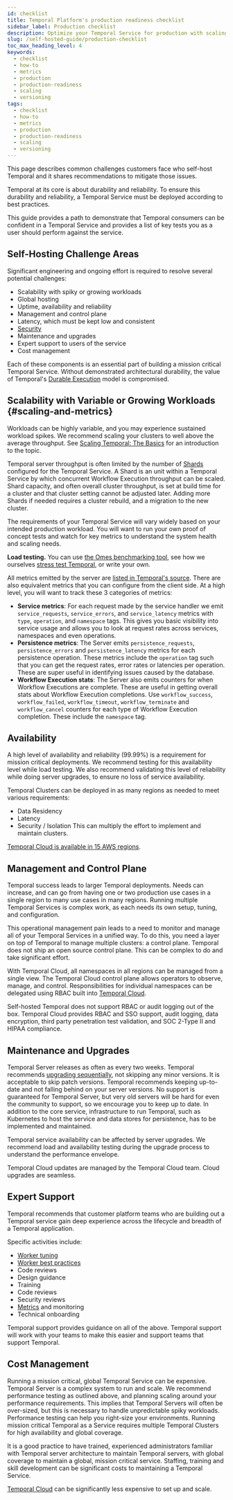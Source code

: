 ```yaml
---
id: checklist
title: Temporal Platform's production readiness checklist
sidebar_label: Production checklist
description: Optimize your Temporal Service for production with scaling, metrics, load testing, and effective workflow versioning techniques. Ensure robust performance and future-proof your workflows.
slug: /self-hosted-guide/production-checklist
toc_max_heading_level: 4
keywords:
  - checklist
  - how-to
  - metrics
  - production
  - production-readiness
  - scaling
  - versioning
tags:
  - checklist
  - how-to
  - metrics
  - production
  - production-readiness
  - scaling
  - versioning
---
```


This page describes common challenges customers face who self-host Temporal and it shares recommendations to mitigate those issues. 

Temporal at its core is about durability and reliability.
To ensure this durability and reliability, a Temporal Service must be deployed according to best practices.

This guide provides a path to demonstrate that Temporal consumers can be confident in a Temporal Service and provides a list of key tests you as a user should perform against the service.

## Self-Hosting Challenge Areas

Significant engineering and ongoing effort is required to resolve several potential challenges:

- Scalability with spiky or growing workloads
- Global hosting
- Uptime, availability and reliability
- Management and control plane
- Latency, which must be kept low and consistent
- [Security](/self-hosted-guide/security)
- Maintenance and upgrades
- Expert support to users of the service
- Cost management

Each of these components is an essential part of building a mission critical Temporal Service.
Without demonstrated architectural durability, the value of Temporal's [Durable Execution](https://temporal.io/how-it-works) model is compromised.

## Scalability with Variable or Growing Workloads {#scaling-and-metrics}

Workloads can be highly variable, and you may experience sustained workload spikes. 
We recommend scaling your clusters to well above the average throughput.
See [Scaling Temporal: The Basics](https://temporal.io/blog/scaling-temporal-the-basics) for an introduction to the topic.

Temporal server throughput is often limited by the number of [Shards](/clusters#history-shard) configured for the Temporal Service.
A Shard is an unit within a Temporal Service by which concurrent Workflow Execution throughput can be scaled.
Shard capacity, and often overall cluster throughput, is set at build time for a cluster and that cluster setting cannot be adjusted later.
Adding more Shards if needed requires a cluster rebuild, and a migration to the new cluster.

The requirements of your Temporal Service will vary widely based on your intended production workload.
You will want to run your own proof of concept tests and watch for key metrics to understand the system health and scaling needs.

**Load testing.** You can use [the Omes benchmarking tool](https://github.com/temporalio/omes/), see how we ourselves [stress test Temporal](https://temporal.io/blog/temporal-deep-dive-stress-testing/), or write your own.

All metrics emitted by the server are [listed in Temporal's source](https://github.com/temporalio/temporal/blob/main/common/metrics/defs.go).
There are also equivalent metrics that you can configure from the client side.
At a high level, you will want to track these 3 categories of metrics:

- **Service metrics**: For each request made by the service handler we emit `service_requests`, `service_errors`, and `service_latency` metrics with `type`, `operation`, and `namespace` tags.
  This gives you basic visibility into service usage and allows you to look at request rates across services, namespaces and even operations.
- **Persistence metrics**: The Server emits `persistence_requests`, `persistence_errors` and `persistence_latency` metrics for each persistence operation.
  These metrics include the `operation` tag such that you can get the request rates, error rates or latencies per operation.
  These are super useful in identifying issues caused by the database.
- **Workflow Execution stats**: The Server also emits counters for when Workflow Executions are complete.
  These are useful in getting overall stats about Workflow Execution completions.
  Use `workflow_success`, `workflow_failed`, `workflow_timeout`, `workflow_terminate` and `workflow_cancel` counters for each type of Workflow Execution completion.
  These include the `namespace` tag.

## Availability

A high level of availability and reliability (99.99%) is a requirement for mission critical deployments.
We recommend testing for this availability level while load testing.
We also recommend validating this level of reliability while doing server upgrades, to ensure no loss of service availability.  

Temporal Clusters can be deployed in as many regions as needed to meet various requirements:
- Data Residency
- Latency
- Security / Isolation
This can multiply the effort to implement and maintain clusters.

[Temporal Cloud is available in 15 AWS regions](/cloud/service-availability).

## Management and Control Plane 

Temporal success leads to larger Temporal deployments.
Needs can increase, and can go from having one or two production use cases in a single region to many use cases in many regions.
Running multiple Temporal Services is complex work, as each needs its own setup, tuning, and configuration. 

This operational management pain leads to a need to monitor and manage all of your Temporal Services in a unified way.
To do this, you need a layer on top of Temporal to manage multiple clusters: a control plane.
Temporal does not ship an open source control plane. This can be complex to do and take significant effort.

With Temporal Cloud, all namespaces in all regions can be managed from a single view.
The Temporal Cloud control plane allows operators to observe, manage, and control.
Responsibilities for individual namespaces can be delegated using RBAC built into [Temporal Cloud](https://temporal.io/cloud).

Self-hosted Temporal does not support RBAC or audit logging out of the box.
Temporal Cloud provides RBAC and SSO support, audit logging, data encryption, third party penetration test validation, and SOC 2-Type II and HIPAA compliance.

## Maintenance and Upgrades 

Temporal Server releases as often as every two weeks.
Temporal recommends [upgrading sequentially](/self-hosted-guide/upgrade-server), not skipping any minor versions.
It is acceptable to skip patch versions.
Temporal recommends keeping up-to-date and not falling behind on your server versions.
No support is guaranteed for Temporal Server, but very old servers will be hard for even the community to support, so we encourage you to keep up to date. 
In addition to the core service, infrastructure to run Temporal, such as Kubernetes to host the service and data stores for persistence, has to be implemented and maintained.

Temporal service availability can be affected by server upgrades.
We recommend load and availability testing during the upgrade process to understand the performance envelope.

Temporal Cloud updates are managed by the Temporal Cloud team.
Cloud upgrades are seamless.

## Expert Support

Temporal recommends that customer platform teams who are building out a Temporal service gain deep experience across the lifecycle and breadth of a Temporal application.

Specific activities include:
- [Worker tuning](/develop/worker-performance)
- [Worker best practices](/workers)
- Code reviews
- Design guidance
- Training
- Code reviews
- Security reviews
- [Metrics](/references/sdk-metrics) and monitoring
- Technical onboarding

Temporal support provides guidance on all of the above.
Temporal support will work with your teams to make this easier and support teams that support Temporal.


## Cost Management

Running a mission critical, global Temporal Service can be expensive.
Temporal Server is a complex system to run and scale.
We recommend performance testing as outlined above, and planning scaling around your performance requirements.
This implies that Temporal Servers will often be over-sized, but this is necessary to handle unpredictable spiky workloads.
Performance testing can help you right-size your environments.
Running mission critical Temporal as a Service requires multiple Temporal Clusters for high availability and global coverage. 

It is a good practice to have trained, experienced administrators familiar with Temporal server architecture to maintain Temporal servers, with global coverage to maintain a global, mission critical service.
Staffing, training and skill development can be significant costs to maintaining a Temporal Service.

[Temporal Cloud](https://temporal.io/cloud) can be significantly less expensive to set up and scale. 
